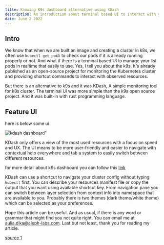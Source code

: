 ```yaml
---
title: Knowing K9s dashboard alternative using KDash
description: An introduction about terminal based UI to interact with your K8s cluster
date: June 2 2022
---
```


## Intro
We know that when we are built an image and creating a cluster in k8s, we often use `kubectl get po`cli to check our pods if it is already running properly or not. And what if there is a terminal based UI to manage your list pods in realtime that easily to use. Yes, I tell you about the k9s, It's already published as an open-source project for monitoring the Kubernetes cluster and providing shortcut commands to interact with observed resources.

But there is an alternative to k9s and it was KDash, A simple monitoring tool for k8s cluster. The terminal UI was more simple than the k9s open source project. And it was built-in with rust programming language.

## Feature UI
here is below some ui 

<img src="https://raw.githubusercontent.com/kdash-rs/kdash/main/screenshots/overview.png" alt="kdash dashboard" />"

KDash only offers a view of the most used resources with a focus on speed and UX. The UI means to be more user-friendly and easier to navigate with contextual help everywhere and tab a system to easily switch between different resources.

for more detail about k9s dashboard you can follow this [link](https://k9scli.io/)

KDash can use a shortcut to navigate your cluster config without typing `kubectl` first. 
You can describe your resources manifest file or copy the output that you want using available shortcut key.
From navigation pane you can switch between layer selection from context info into namespace that are available to you.
Probably there is two themes (dark theme/white theme) which can be selected as your preferences.

Hope this article can be useful. And as usual, if there is any word or grammar that might find you not quite right. You can email me at aulia.dika@aleph-labs.com. Last but not least, thank you for reading my article. 

[source 1](https://medium.com/flant-com/k9s-terminal-ui-for-kubernetes-aeead8b0303f)  
